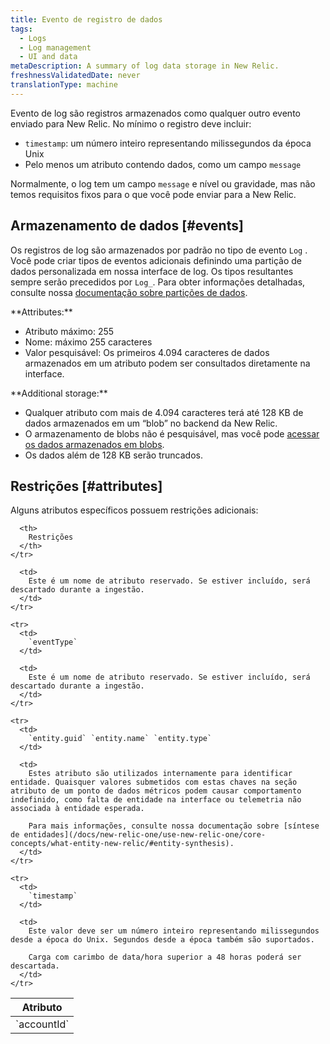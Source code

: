 ```yaml
---
title: Evento de registro de dados
tags:
  - Logs
  - Log management
  - UI and data
metaDescription: A summary of log data storage in New Relic.
freshnessValidatedDate: never
translationType: machine
---
```


Evento de log são registros armazenados como qualquer outro evento enviado para New Relic. No mínimo o registro deve incluir:

* `timestamp`: um número inteiro representando milissegundos da época Unix
* Pelo menos um atributo contendo dados, como um campo `message`

Normalmente, o log tem um campo `message` e nível ou gravidade, mas não temos requisitos fixos para o que você pode enviar para a New Relic.

## Armazenamento de dados [#events]

Os registros de log são armazenados por padrão no tipo de evento `Log` . Você pode criar tipos de eventos adicionais definindo uma partição de dados personalizada em nossa interface de log. Os tipos resultantes sempre serão precedidos por `Log_`. Para obter informações detalhadas, consulte nossa [documentação sobre partições de dados](/docs/logs/ui-data/data-partitions/).

<DNT>
  **Attributes:**
</DNT>

* Atributo máximo: 255
* Nome: máximo 255 caracteres
* Valor pesquisável: Os primeiros 4.094 caracteres de dados armazenados em um atributo podem ser consultados diretamente na interface.

<DNT>
  **Additional storage:**
</DNT>

* Qualquer atributo com mais de 4.094 caracteres terá até 128 KB de dados armazenados em um “blob” no backend da New Relic.
* O armazenamento de blobs não é pesquisável, mas você pode [acessar os dados armazenados em blobs](/docs/logs/ui-data/long-logs-blobs).
* Os dados além de 128 KB serão truncados.

## Restrições [#attributes]

Alguns atributos específicos possuem restrições adicionais:

<table>
  <thead>
    <tr>
      <th style={{ width: "150px" }}>
        Atributo
      </th>

      <th>
        Restrições
      </th>
    </tr>
  </thead>

  <tbody>
    <tr>
      <td>
        `accountId`
      </td>

      <td>
        Este é um nome de atributo reservado. Se estiver incluído, será descartado durante a ingestão.
      </td>
    </tr>

    <tr>
      <td>
        `eventType`
      </td>

      <td>
        Este é um nome de atributo reservado. Se estiver incluído, será descartado durante a ingestão.
      </td>
    </tr>

    <tr>
      <td>
        `entity.guid` `entity.name` `entity.type`
      </td>

      <td>
        Estes atributo são utilizados internamente para identificar entidade. Quaisquer valores submetidos com estas chaves na seção atributo de um ponto de dados métricos podem causar comportamento indefinido, como falta de entidade na interface ou telemetria não associada à entidade esperada.

        Para mais informações, consulte nossa documentação sobre [síntese de entidades](/docs/new-relic-one/use-new-relic-one/core-concepts/what-entity-new-relic/#entity-synthesis).
      </td>
    </tr>

    <tr>
      <td>
        `timestamp`
      </td>

      <td>
        Este valor deve ser um número inteiro representando milissegundos desde a época do Unix. Segundos desde a época também são suportados.

        Carga com carimbo de data/hora superior a 48 horas poderá ser descartada.
      </td>
    </tr>
  </tbody>
</table>
